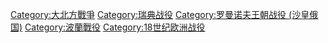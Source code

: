 [[Category:大北方戰爭|Category:大北方戰爭]]
[[Category:瑞典战役|Category:瑞典战役]]
[[Category:罗曼诺夫王朝战役_(沙皇俄国)|Category:罗曼诺夫王朝战役 (沙皇俄国)]]
[[Category:波蘭戰役|Category:波蘭戰役]]
[[Category:18世纪欧洲战役|Category:18世纪欧洲战役]]